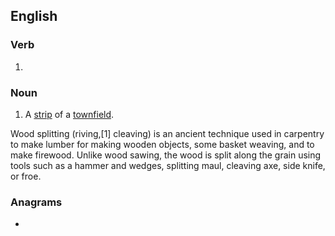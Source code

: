 ==English==

===Verb===
{{head|en|present participle}}

# {{present participle of|rive|lang=en|nocat=1}}

===Noun===
{{en-noun}}

# {{lb|en|historical|agriculture}} A [[strip]] of a [[townfield]].
Wood splitting (riving,[1] cleaving) is an ancient technique used in carpentry to make lumber for making wooden objects, some basket weaving, and to make firewood. Unlike wood sawing, the wood is split along the grain using tools such as a hammer and wedges, splitting maul, cleaving axe, side knife, or froe.

===Anagrams===
* {{anagrams|en|Irving|Virgin|Virnig|virgin|viring}}